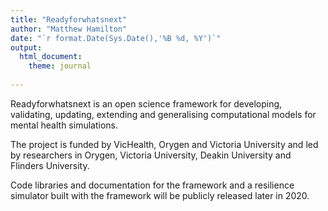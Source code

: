 ```yaml
---
title: "Readyforwhatsnext"
author: "Matthew Hamilton"
date: "`r format.Date(Sys.Date(),'%B %d, %Y')`"
output: 
  html_document:
    theme: journal
          
---
```


Readyforwhatsnext is an open science framework for developing, validating, updating, extending and generalising computational models for mental health simulations.

The project is funded by VicHealth, Orygen and Victoria University and led by researchers in Orygen, Victoria University, Deakin University and Flinders University. 

Code libraries and documentation for the framework and a resilience simulator built with the framework will be publicly released later in 2020.
